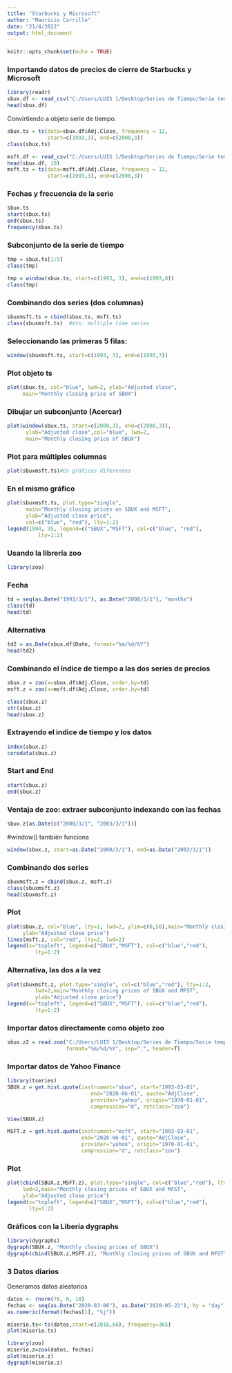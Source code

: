 ---
title: "Starbucks y Microsoft"
author: "Mauricio Carrillo"
date: "21/4/2022"
output: html_document
---

```{r setup, include=FALSE}
knitr::opts_chunk$set(echo = TRUE)
```

### Importando datos de precios de cierre de Starbucks y Microsoft

```{r}
library(readr)
sbux.df <- read_csv("C:/Users/LUIS 1/Desktop/Series de Tiempo/Serie temporal en R y Python/R/sbuxPrices.csv")
head(sbux.df)
```
Convirtiendo a objeto serie de tiempo.

```{r}
sbux.ts = ts(data=sbux.df$Adj.Close, frequency = 12,
             start=c(1993,3), end=c(2008,3))
class(sbux.ts) 

```

```{r}

msft.df <- read_csv("C:/Users/LUIS 1/Desktop/Series de Tiempo/Serie temporal en R y Python/R/msftPrices.csv")
head(sbux.df, 10)
msft.ts = ts(data=msft.df$Adj.Close, frequency = 12,
             start=c(1993,3), end=c(2008,3))
```


### Fechas y frecuencia de la serie

```{r}
sbux.ts 
start(sbux.ts) 
end(sbux.ts) 
frequency(sbux.ts) 

```

### Subconjunto de la serie de tiempo

```{r}
tmp = sbux.ts[1:5] 
class(tmp)

tmp = window(sbux.ts, start=c(1993, 3), end=c(1993,8))
class(tmp)

```


### Combinando dos series (dos columnas)

```{r}
sbuxmsft.ts = cbind(sbux.ts, msft.ts) 
class(sbuxmsft.ts)  #mts: multiple time series
```




### Seleccionando las primeras 5 filas:

```{r}
window(sbuxmsft.ts, start=c(1993, 3), end=c(1993,7)) 
```



### Plot objeto ts

```{r}
plot(sbux.ts, col="blue", lwd=2, ylab="Adjusted close",
     main="Monthly closing price of SBUX") 

```


### Dibujar un subconjunto (Acercar)

```{r}
plot(window(sbux.ts, start=c(2000,3), end=c(2008,3)),
      ylab="Adjusted close",col="blue", lwd=2,
      main="Monthly closing price of SBUX") 

```



### Plot para múltiples columnas

```{r}
plot(sbuxmsft.ts)#En gráficos diferentes
```
 

### En el mismo gráfico

```{r}
plot(sbuxmsft.ts, plot.type="single",
      main="Monthly closing prices on SBUX and MSFT",
      ylab="Adjusted close price",
      col=c("blue", "red"), lty=1:2)
legend(1994, 35, legend=c("SBUX","MSFT"), col=c("blue", "red"),
          lty=1:2)
```



### Usando la librería zoo

```{r}
library(zoo) 
```


### Fecha

```{r}
td = seq(as.Date("1993/3/1"), as.Date("2008/3/1"), "months") 
class(td) 
head(td)
```
 


### Alternativa

```{r}
td2 = as.Date(sbux.df$Date, format="%m/%d/%Y") 
head(td2) 
```



### Combinando el índice de tiempo a las dos series de precios

```{r}

sbux.z = zoo(x=sbux.df$Adj.Close, order.by=td) 
msft.z = zoo(x=msft.df$Adj.Close, order.by=td) 

class(sbux.z) 
str(sbux.z) 
head(sbux.z)
```
 

### Extrayendo el indice de tiempo y los datos

```{r}

index(sbux.z) 
coredata(sbux.z)
```
 

### Start and End

```{r}
start(sbux.z) 
end(sbux.z)
```


### Ventaja de zoo: extraer subconjunto indexando con las fechas

```{r}

sbux.z[as.Date(c("2000/3/1", "2003/3/1"))]
```


#window() también funciona

```{r}
window(sbux.z, start=as.Date("2000/3/1"), end=as.Date("2003/3/1")) 
```


### Combinando dos series

```{r}
sbuxmsft.z = cbind(sbux.z, msft.z) 
class(sbuxmsft.z) 
head(sbuxmsft.z) 
```



### Plot

```{r}
plot(sbux.z, col="blue", lty=1, lwd=2, ylim=c(0,50),main="Monthly closing prices of SBUX and MFST",
     ylab="Adjusted close price")
lines(msft.z, col="red", lty=2, lwd=2)
legend(x="topleft", legend=c("SBUX","MSFT"), col=c("blue","red"),
         lty=1:2)
```


### Alternativa, las dos a la vez

```{r}
plot(sbuxmsft.z, plot.type="single", col=c("blue","red"), lty=1:2,
         lwd=2,main="Monthly closing prices of SBUX and MFST",
         ylab="Adjusted close price")
legend(x="topleft", legend=c("SBUX","MSFT"), col=c("blue","red"),
         lty=1:2) 

```



### Importar datos directamente como objeto zoo

```{r}

sbux.z2 = read.zoo("C:/Users/LUIS 1/Desktop/Series de Tiempo/Serie temporal en R y Python/R/sbuxPrices.csv",
                   format="%m/%d/%Y", sep=",", header=T) 
```



### Importar datos de Yahoo Finance

```{r warning=FALSE}
library(tseries)
SBUX.z = get.hist.quote(instrument="sbux", start="1993-03-01",
                           end="2020-06-01", quote="AdjClose",
                           provider="yahoo", origin="1970-01-01",
                           compression="d", retclass="zoo") 
```


```{r}
View(SBUX.z)
```


```{r}
MSFT.z = get.hist.quote(instrument="msft", start="1993-03-01",
                        end="2020-06-01", quote="AdjClose",
                        provider="yahoo", origin="1970-01-01",
                        compression="d", retclass="zoo") 
```


### Plot

```{r}
plot(cbind(SBUX.z,MSFT.z), plot.type="single", col=c("blue","red"), lty=1:2,
     lwd=2,main="Monthly closing prices of SBUX and MFST",
     ylab="Adjusted close price")
legend(x="topleft", legend=c("SBUX","MSFT"), col=c("blue","red"),
       lty=1:2)
```


### Gráficos con la Libería dygraphs

```{r message=FALSE, warning=FALSE}
library(dygraphs)
dygraph(SBUX.z, "Monthly closing prices of SBUX")
dygraph(cbind(SBUX.z,MSFT.z), "Monthly closing prices of SBUX and MFST")
```



### 3 Datos diarios 

Generamos datos aleatorios

```{r}
datos <- rnorm(78, 0, 10)
fechas <- seq(as.Date("2020-03-06"), as.Date("2020-05-22"), by = "day")
as.numeric(format(fechas[1], "%j"))
```


```{r}
miserie.ts<-ts(datos,start=c(2016,66), frequency=365)
plot(miserie.ts)
```

```{r}

library(zoo)
miserie.z=zoo(datos, fechas)
plot(miserie.z)
dygraph(miserie.z)
```







